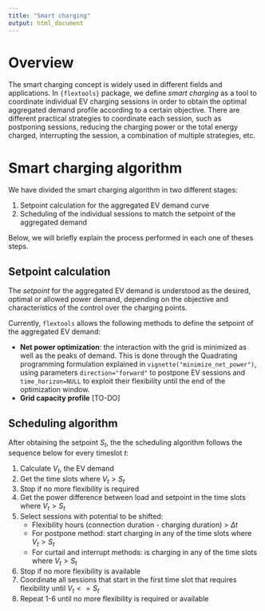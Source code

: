 ```yaml
---
title: "Smart charging"
output: html_document
---
```


# Overview

The smart charging concept is widely used in different fields and applications. In `{flextools}` package, we define *smart charging* as a tool to coordinate individual EV charging sessions in order to obtain the optimal aggregated demand profile according to a certain objective. There are different practical strategies to coordinate each session, such as postponing sessions, reducing the charging power or the total energy charged, interrupting the session, a combination of multiple strategies, etc.


# Smart charging algorithm

We have divided the smart charging algorithm in two different stages:

1. Setpoint calculation for the aggregated EV demand curve
2. Scheduling of the individual sessions to match the setpoint of the aggregated demand

Below, we will briefly explain the process performed in each one of theses steps.


## Setpoint calculation

The *setpoint* for the aggregated EV demand is understood as the desired, optimal or allowed power demand, depending on the objective and characteristics of the control over the charging points. 

Currently, `flextools` allows the following methods to define the setpoint of the aggregated EV demand:

* **Net power optimization**: the interaction with the grid is minimized as well as the peaks of demand. This is done through the Quadrating programming formulation explained in `vignette("minimize_net_power")`, using parameters `direction="forward"` to postpone EV sessions and `time_horizon=NULL`  to exploit their flexibility until the end of the optimization window. 
* **Grid capacity profile** [TO-DO]


## Scheduling algorithm

After obtaining the setpoint $S_t$, the the scheduling algorithm follows the sequence below for every timeslot $t$:

1. Calculate $V_t$, the EV demand
2. Get the time slots where $V_t > S_t$
3. Stop if no more flexibility is required
4. Get the power difference between load and setpoint in the time slots where $V_t > S_t$
5. Select sessions with potential to be shifted:
    - Flexibility hours (connection duration - charging duration) > $\Delta t$
    - For postpone method: start charging in any of the time slots where $V_t > S_t$
    - For curtail and interrupt methods: is charging in any of the time slots where $V_t > S_t$
6. Stop if no more flexibility is available
7. Coordinate all sessions that start in the first time slot that requires flexibility until $V_t <= S_t$
8. Repeat 1-6 until no more flexibility is required or available

